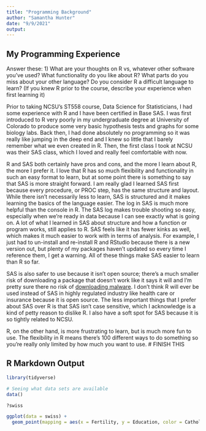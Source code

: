 ```yaml
---
title: "Programming Background"
author: "Samantha Hunter"
date: "9/9/2021"
output:
---
```


## My Programming Experience

Answer these:
1) What are your thoughts on R vs, whatever other software you've used? What functionality
do you like about R? What parts do you miss about your other language? Do you consider R a
difficult language to learn? (If you knew R prior to the course, describe your experience
when first learning it)


Prior to taking NCSU's ST558 course, Data Science for Statisticians, I had some experience with R and I have been certified in Base SAS. I was first introduced to R 
very poorly in my undergraduate degree at University of Colorado to produce some very basic hypothesis tests and graphs for some biology labs. Back then, I had done absolutely
no programming so it was really like jumping in the deep end and I knew so little that I barely remember what we even created in R. Then, the first class I took at NCSU was their
SAS class, which I loved and really feel comfortable with now. 

R and SAS both certainly have pros and cons, and the more I learn about R, the more I prefer it. I love that R has so much flexibility and functionality in such an easy format 
to learn, but at some point there is something to say that SAS is more straight forward. I am really glad I learned SAS first because every procedure, or PROC step, has the same
structure and layout. While there isn't necessarily less to learn, SAS is structured and it makes learning the basics of the language easier. The log in SAS is much more helpful 
than the console in R. The SAS log makes trouble shooting so easy, especially when we're ready in data because I can see exactly what is going on. A lot of what I learned in SAS
about structure and how a function or program works, still applies to R. SAS feels like it has fewer kinks as well, which makes it much easier to work with in terms of analysis. 
For example, I just had to un-install and re-install R and RStudio because there is a new version out, but plenty of my packages haven't updated so every time I reference them, 
I get a warning. All of these things make SAS easier to learn than R so far.


SAS is also safer to use because it isn't open source; there's a much smaller risk of downloading a package that doesn't work like it says it will and I'm pretty sure there no 
risk of [downloading malware](https://support.rstudio.com/hc/en-us/articles/360042593974-R-and-R-Package-Security). I don't think R will ever be used instead of SAS in highly 
regulated industry like health care or insurance because it is open source. The less important things that I prefer about SAS over R is that SAS isn't case sensitive, which I 
acknowledge is a kind of petty reason to dislike R. I also have a soft spot for SAS because it is so tightly related to NCSU.


R, on the other hand, is more frustrating to learn, but is much more fun to use. The flexibility in R means there's 100 different ways to do something so you're really only 
limited by how much you want to use. 
# FINISH THIS


## R Markdown Output
```r
library(tidyverse)

# Seeing what data sets are available
data()

?swiss

ggplot(data = swiss) +
  geom_point(mapping = aes(x = Fertility, y = Education, color = Catholic))
```
